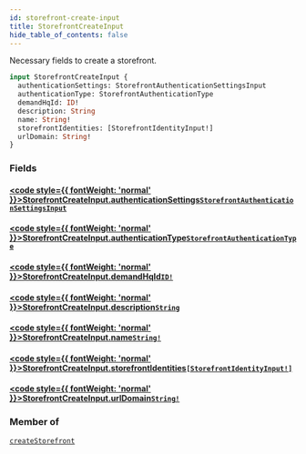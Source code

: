 ```yaml
---
id: storefront-create-input
title: StorefrontCreateInput
hide_table_of_contents: false
---
```








Necessary fields to create a storefront.

```graphql
input StorefrontCreateInput {
  authenticationSettings: StorefrontAuthenticationSettingsInput
  authenticationType: StorefrontAuthenticationType
  demandHqId: ID!
  description: String
  name: String!
  storefrontIdentities: [StorefrontIdentityInput!]
  urlDomain: String!
}
```


### Fields

#### [<code style={{ fontWeight: 'normal' }}>StorefrontCreateInput.<b>authenticationSettings</b></code>](#)<Bullet />[`StorefrontAuthenticationSettingsInput`](/demand/api/graphql-admin/reference/inputs/storefront-authentication-settings-input) <Badge class="secondary" text="input"/>
> 
> 

#### [<code style={{ fontWeight: 'normal' }}>StorefrontCreateInput.<b>authenticationType</b></code>](#)<Bullet />[`StorefrontAuthenticationType`](/demand/api/graphql-admin/reference/enums/storefront-authentication-type) <Badge class="secondary" text="enum"/>
> 
> 

#### [<code style={{ fontWeight: 'normal' }}>StorefrontCreateInput.<b>demandHqId</b></code>](#)<Bullet />[`ID!`](/demand/api/graphql-admin/reference/scalars/id) <Badge class="secondary" text="non-null"/> <Badge class="secondary" text="scalar"/>
> 
> 

#### [<code style={{ fontWeight: 'normal' }}>StorefrontCreateInput.<b>description</b></code>](#)<Bullet />[`String`](/demand/api/graphql-admin/reference/scalars/string) <Badge class="secondary" text="scalar"/>
> 
> 

#### [<code style={{ fontWeight: 'normal' }}>StorefrontCreateInput.<b>name</b></code>](#)<Bullet />[`String!`](/demand/api/graphql-admin/reference/scalars/string) <Badge class="secondary" text="non-null"/> <Badge class="secondary" text="scalar"/>
> 
> 

#### [<code style={{ fontWeight: 'normal' }}>StorefrontCreateInput.<b>storefrontIdentities</b></code>](#)<Bullet />[`[StorefrontIdentityInput!]`](/demand/api/graphql-admin/reference/inputs/storefront-identity-input) <Badge class="secondary" text="list"/> <Badge class="secondary" text="input"/>
> 
> 

#### [<code style={{ fontWeight: 'normal' }}>StorefrontCreateInput.<b>urlDomain</b></code>](#)<Bullet />[`String!`](/demand/api/graphql-admin/reference/scalars/string) <Badge class="secondary" text="non-null"/> <Badge class="secondary" text="scalar"/>
> 
> 



### Member of

[`createStorefront`](/demand/api/graphql-admin/reference/mutations/create-storefront)  <Badge class="secondary" text="mutation"/>



